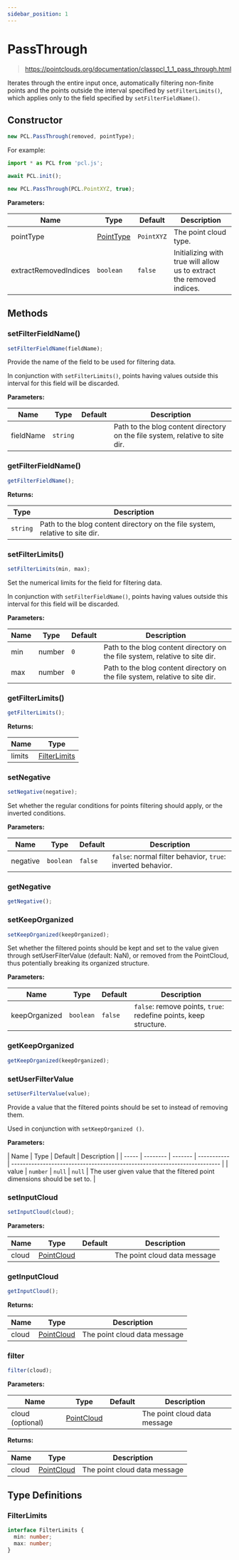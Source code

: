 ```yaml
---
sidebar_position: 1
---
```


# PassThrough

> https://pointclouds.org/documentation/classpcl_1_1_pass_through.html

Iterates through the entire input once, automatically filtering non-finite points and the points outside the interval specified by `setFilterLimits()`, which applies only to the field specified by `setFilterFieldName()`.

## Constructor

```ts
new PCL.PassThrough(removed, pointType);
```

For example:

```ts
import * as PCL from 'pcl.js';

await PCL.init();

new PCL.PassThrough(PCL.PointXYZ, true);
```

**Parameters:**

| Name                  | Type                                              | Default    | Description                                                          |
| --------------------- | ------------------------------------------------- | ---------- | -------------------------------------------------------------------- |
| pointType             | [PointType](/docs/api/basic-structures#pointtype) | `PointXYZ` | The point cloud type.                                                |
| extractRemovedIndices | `boolean`                                         | `false`    | Initializing with true will allow us to extract the removed indices. |

## Methods

### setFilterFieldName()

```ts
setFilterFieldName(fieldName);
```

Provide the name of the field to be used for filtering data.

In conjunction with `setFilterLimits()`, points having values outside this interval for this field will be discarded.

**Parameters:**

| Name      | Type     | Default | Description                                                                  |
| --------- | -------- | ------- | ---------------------------------------------------------------------------- |
| fieldName | `string` |         | Path to the blog content directory on the file system, relative to site dir. |

### getFilterFieldName()

```ts
getFilterFieldName();
```

**Returns:**

| Type     | Description                                                                  |
| -------- | ---------------------------------------------------------------------------- |
| `string` | Path to the blog content directory on the file system, relative to site dir. |

### setFilterLimits()

```ts
setFilterLimits(min, max);
```

Set the numerical limits for the field for filtering data.

In conjunction with `setFilterFieldName()`, points having values outside this interval for this field will be discarded.

**Parameters:**

| Name | Type   | Default | Description                                                                  |
| ---- | ------ | ------- | ---------------------------------------------------------------------------- |
| min  | number | `0`     | Path to the blog content directory on the file system, relative to site dir. |
| max  | number | `0`     | Path to the blog content directory on the file system, relative to site dir. |

### getFilterLimits()

```ts
getFilterLimits();
```

**Returns:**

| Name   | Type                          |
| ------ | ----------------------------- |
| limits | [FilterLimits](#filterlimits) |

### setNegative

```ts
setNegative(negative);
```

Set whether the regular conditions for points filtering should apply, or the inverted conditions.

**Parameters:**

| Name     | Type      | Default | Description                                                 |
| -------- | --------- | ------- | ----------------------------------------------------------- |
| negative | `boolean` | `false` | `false`: normal filter behavior, `true`: inverted behavior. |

### getNegative

```ts
getNegative();
```

### setKeepOrganized

```ts
setKeepOrganized(keepOrganized);
```

Set whether the filtered points should be kept and set to the value given through setUserFilterValue (default: NaN), or removed from the PointCloud, thus potentially breaking its organized structure.

**Parameters:**

| Name          | Type      | Default | Description                                                      |
| ------------- | --------- | ------- | ---------------------------------------------------------------- |
| keepOrganized | `boolean` | `false` | `false`: remove points, `true`: redefine points, keep structure. |

### getKeepOrganized

```ts
getKeepOrganized(keepOrganized);
```

### setUserFilterValue

```ts
setUserFilterValue(value);
```

Provide a value that the filtered points should be set to instead of removing them.

Used in conjunction with `setKeepOrganized ()`.

**Parameters:**

| Name  | Type     | Default | Description |
| ----- | -------- | ------- | ----------- | ------------------------------------------------------------------------- |
| value | `number` | `null`  | `null`      | The user given value that the filtered point dimensions should be set to. |

### setInputCloud

```ts
setInputCloud(cloud);
```

**Parameters:**

| Name  | Type                                                | Default | Description                  |
| ----- | --------------------------------------------------- | ------- | ---------------------------- |
| cloud | [PointCloud](/docs/api/basic-structures#pointcloud) |         | The point cloud data message |

### getInputCloud

```ts
getInputCloud();
```

**Returns:**

| Name  | Type                                                | Description                  |
| ----- | --------------------------------------------------- | ---------------------------- |
| cloud | [PointCloud](/docs/api/basic-structures#pointcloud) | The point cloud data message |

### filter

```ts
filter(cloud);
```

**Parameters:**

| Name             | Type                                                | Default | Description                  |
| ---------------- | --------------------------------------------------- | ------- | ---------------------------- |
| cloud (optional) | [PointCloud](/docs/api/basic-structures#pointcloud) |         | The point cloud data message |

**Returns:**

| Name  | Type                                                | Description                  |
| ----- | --------------------------------------------------- | ---------------------------- |
| cloud | [PointCloud](/docs/api/basic-structures#pointcloud) | The point cloud data message |

## Type Definitions

### FilterLimits

```ts
interface FilterLimits {
  min: number;
  max: number;
}
```
